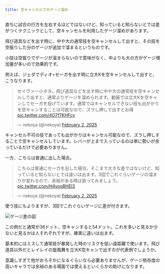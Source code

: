 ```yaml
---
title: 空キャンセルでのゲージ溜め
---
```


直ちに試合の行方を左右するほどではないけど、知っていると知らないとでは差がつくテクニックとして、空キャンセルを利用したゲージ溜めがあります。

飛び道具などを出す時に、中や大の通常技を空キャンセルして出すと、その技を空振りした分のゲージが追加で溜まるというものです。

小技は空振りでゲージが溜まらないので意味がなく、中よりも大の方がゲージ増加量が多いので効果的です。

例えば、ジェダでディオ=セーガを出す時に立大Kを空キャンセルして出すと、こうなります。

<blockquote class="twitter-tweet" data-media-max-width="560"><p lang="ja" dir="ltr">セイヴァー小ネタ。飛び道具などを出す時に中や大の通常技を空キャンセルして出すと、通常よりゲージを溜められます。動画では立大Kを空キャンしてセーガを投げています。通常ではキャンセルできない技も出がかりを空キャンすることは可能なので、ズラし押しで出すとお得 <a href="https://t.co/4O7f7KHFcv">pic.twitter.com/4O7f7KHFcv</a></p>&mdash; nekoya (@nekoya) <a href="https://twitter.com/nekoya/status/1886013649619435570?ref_src=twsrc%5Etfw">February 2, 2025</a></blockquote> <script async src="https://platform.twitter.com/widgets.js" charset="utf-8"></script>

キャンセル不可の技であっても出がかりはキャンセル可能なので、ズラし押しすることで空キャンセルしています。レバーが上まで入っているのは単に勢いが余っているだけで必要ありません。

一方、こちらは普通に出した場合。

<blockquote class="twitter-tweet" data-media-max-width="560"><p lang="ja" dir="ltr">こちらは普通にセーガを出した場合。そこまで大きな差ではないけど、知っていると知らないとでは違いは出ます。3回でこれぐらいゲージの溜まりが変わるので、余裕がある時は狙ってみましょう。 <a href="https://t.co/H4vooBHEl3">pic.twitter.com/H4vooBHEl3</a></p>&mdash; nekoya (@nekoya) <a href="https://twitter.com/nekoya/status/1886014532038086813?ref_src=twsrc%5Etfw">February 2, 2025</a></blockquote> <script async src="https://platform.twitter.com/widgets.js" charset="utf-8"></script>

使う技にもよりますが、3回でこれぐらいゲージに差が付きます。

![ゲージ差の図](https://pbs.twimg.com/media/Gix4K4JbIAARUi1?format=jpg&name=small)

この例だと通常が36ドット、空キャンすると54ドット。これを多いと見るか少ないと見るかは人それぞれですが、確実に違いは出ます。

基本的にはミスして通常技が暴発した時のリスクを低い遠距離で使います。飛び道具以外だとレイレイの旋風舞を立大K空キャンで出すのが代表例でしょうか。

意識しすぎて他がおろそかになるぐらいなら必要ありませんが、ゲージ依存度の高いキャラでは余裕のある場面では使えるといくらかの助けになります。
